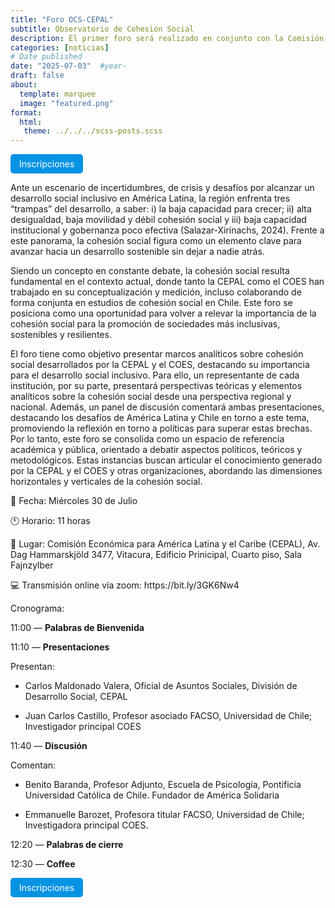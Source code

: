 ```yaml
---
title: "Foro OCS-CEPAL"
subtitle: Observatorio de Cohesión Social
description: El primer foro será realizado en conjunto con la Comisión Económica para América Latina y el Caribe el 30 de julio.
categories: [noticias]
# Date published
date: "2025-07-03"  #year-
draft: false
about:
  template: marquee
  image: "featured.png"
format: 
  html: 
   theme: ../../../scss-posts.scss
---
```


<a href="https://docs.google.com/forms/d/13XX6VSsIR3chSqbrpIRfghsg-MY-ao3mtdMboyKIxpE/edit" 
   target="_blank" 
   role="button" 
   style="background-color: #0693e3; color: white; margin-top: 0em; padding: 0.5em 1em; border-radius: 5px; text-decoration: none; display: inline-block;">
  Inscripciones
</a>

Ante un escenario de incertidumbres, de crisis y desafíos por alcanzar un desarrollo social inclusivo en América Latina, la región enfrenta tres “trampas” del desarrollo, a saber: i) la baja capacidad para crecer; ii) alta desigualdad, baja movilidad y débil cohesión social y iii) baja capacidad institucional y gobernanza poco efectiva (Salazar-Xirinachs, 2024). Frente a este panorama, la cohesión social figura como un elemento clave para avanzar hacia un desarrollo sostenible sin dejar a nadie atrás. 

Siendo un concepto en constante debate, la cohesión social resulta fundamental en el contexto actual, donde tanto la CEPAL como el COES han trabajado en su conceptualización y medición, incluso colaborando de forma conjunta en estudios de cohesión social en Chile. Este foro se posiciona como una oportunidad para volver a relevar la importancia de la cohesión social para la promoción de sociedades más inclusivas, sostenibles y resilientes. 

El foro tiene como objetivo presentar marcos analíticos sobre cohesión social desarrollados por la CEPAL y el COES, destacando su importancia para el desarrollo social inclusivo. Para ello, un representante de cada institución, por su parte, presentará perspectivas teóricas y elementos analíticos sobre la cohesión social desde una perspectiva regional y nacional. Además, un panel de discusión comentará ambas presentaciones, destacando los desafíos de América Latina y Chile en torno a este tema, promoviendo la reflexión en torno a políticas para superar estas brechas. Por lo tanto, este foro se consolida como un espacio de referencia académica y pública, orientado a debatir aspectos políticos, teóricos y metodológicos. Estas instancias buscan articular el conocimiento generado por la CEPAL y el COES y otras organizaciones, abordando las dimensiones horizontales y verticales de la cohesión social.


  📅 Fecha: Miércoles 30 de Julio
  
  🕚 Horario: 11 horas
  
  📍 Lugar: Comisión Económica para América Latina y el Caribe (CEPAL), Av. Dag Hammarskjöld 3477, Vitacura, Edificio Prinicipal, Cuarto piso, Sala Fajnzylber
  
  💻 Transmisión online vía zoom: https://bit.ly/3GK6Nw4
 
Cronograma:

11:00  ― **Palabras de Bienvenida**

11:10  ―  **Presentaciones**

 Presentan:
 
- Carlos Maldonado Valera, Oficial de Asuntos Sociales, División de Desarrollo Social, CEPAL

- Juan Carlos Castillo, Profesor asociado FACSO, Universidad de Chile; Investigador principal COES

11:40 ― **Discusión**

Comentan:

- Benito Baranda, Profesor Adjunto, Escuela de Psicología, Pontificia Universidad Católica de Chile. Fundador de América Solidaria

- Emmanuelle Barozet, Profesora titular FACSO, Universidad de Chile; Investigadora principal COES.

12:20   ―  **Palabras de cierre**

12:30   ―  **Coffee**

<a href="https://docs.google.com/forms/d/13XX6VSsIR3chSqbrpIRfghsg-MY-ao3mtdMboyKIxpE/edit" 
   target="_blank" 
   role="button" 
   style="background-color: #0693e3; color: white; margin-top: 0em; padding: 0.5em 1em; border-radius: 5px; text-decoration: none; display: inline-block;">
  Inscripciones
</a>
